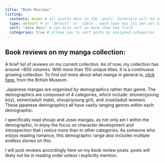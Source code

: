```yaml
---
title: "Book Reviews"
listing: 
  contents: books # all Quarto docs in the `posts` directory will be included on your listing page
  type: default # or `default` or `table`; each type has its own set of yaml options to include
  sort: "date desc" # can also sort on more than one field
  categories: true # allows you to sort posts by assigned categories 
---
```


## Book reviews on my manga collection:

A brief list of reviews on my current collection. As of now, my collection has around \~800 volumes. With more than 150 unique titles. it is a continuous growing collection. To find out more about what manga in general is, [click here](https://www.britishmuseum.org/blog/introduction-manga), from the British Museum.

.Japanese mangas are organized by demographics rather than genre. The demographics are composed of 4 categories, which include: shonen(young boy), seinen(adult male), shoujo(young girl), and Josei(adult women). These japanese demographics all have vastly ranging genres within each demographic.

I specifically read shoujo and Josei mangas, as not only am I within the demographic, in enjoy the focus on character development and introspection that i notice more than in other categories. As someone who enjoys reading romance, this demographic range also includes multiple endless stories on this.

I will post reviews accordingly here on my book review posts. posts will likely not be in reading order unless i explicitly mention.
